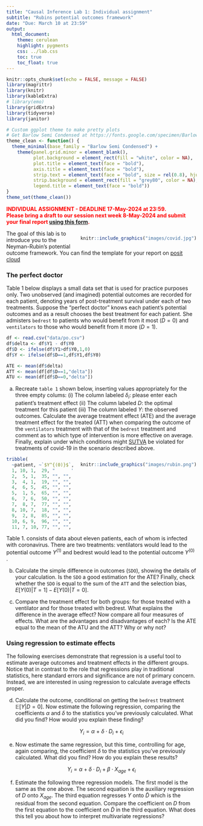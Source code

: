 ```yaml
---
title: "Causal Inference Lab 1: Individual assignment"
subtitle: "Rubins potential outcomes framework"
date: "Due: March 10 at 23:59"
output:
  html_document:
    theme: cerulean
    highlight: pygments
    css: ../lab.css
    toc: true
    toc_float: true
---
```





```r
knitr::opts_chunk$set(echo = FALSE, message = FALSE)
library(magrittr)
library(knitr)
library(kableExtra)
# library(emo)
library(gridExtra)
library(tidyverse)
library(janitor)

# Custom ggplot theme to make pretty plots
# Get Barlow Semi Condensed at https://fonts.google.com/specimen/Barlow+Semi+Condensed
theme_clean <- function() {
  theme_minimal(base_family = "Barlow Semi Condensed") +
    theme(panel.grid.minor = element_blank(),
          plot.background = element_rect(fill = "white", color = NA),
          plot.title = element_text(face = "bold"),
          axis.title = element_text(face = "bold"),
          strip.text = element_text(face = "bold", size = rel(0.8), hjust = 0),
          strip.background = element_rect(fill = "grey80", color = NA),
          legend.title = element_text(face = "bold"))
}
theme_set(theme_clean())


```



<span style="color: red;font-size: 14px;font-weight: bold;">INDIVIDUAL ASSIGNMENT - DEADLINE  17-May-2024 at 23:59. 
<br/>Please bring a draft to our session next week 8-May-2024 and submit your final report [using this form](https://forms.gle/FntgRx851DsWYBtk9). </span>



<div style= "float:right;position: relative; margin-left: 20px">
```r
knitr::include_graphics("images/covid.jpg")
```
</div>



The goal of this lab is to introduce you to the Neyman-Rubin's potential outcome framework. You can find the template for your report on [posit cloud](https://posit.cloud/spaces/466920/join?access_code=Z-Ie-bJaVYp3p7Cd9nI25hzYoHVsLUG8MxgRmV6y)


### The perfect doctor


Table 1 below displays a small data set that is used for practice purposes only. Two unobserved (and imagined)  potential outcomes are recorded for each patient, denoting years of post-treatment survival under each of two treatments. Suppose the "perfect doctor" knows each patient’s potential outcomes and as a result chooses the best treatment for each patient. She admisters `bedrest` to patients who would benefit from it most ($D = 0$) and `ventilators` to those who would benefit from it more ($D = 1$). 

```r
df <- read.csv("data/po.csv")
df$delta <- df$Y1 - df$Y0 
df$D <- ifelse(df$Y1>df$Y0,1,0)
df$Y <- ifelse(df$D==1,df$Y1,df$Y0)

ATE <- mean(df$delta)
ATT <- mean(df[df$D==1,"delta"])
ATU <- mean(df[df$D==0,"delta"])


```


a. Recreate `table 1` shown below, inserting values appropriately for the three empty colums: (i) The column labeled $\delta_i$: please enter each patient’s treatment effect  (ii) The column labeled $D$: the optimal treatment for this patient (iii) The column labeled $Y$: the observed outcomes. Calculate the average treatment effect (ATE) and the average treatment effect for the treated (ATT) when comparing the outcome of the `ventilators` treatment with that of the `bedrest` treatment and comment as to which type of intervention is more effective on average. Finally, explain under which conditions might [SUTVA](https://www.youtube.com/watch?v=wFpUKGNgb0Y) be violated for treatments of covid-19 in the scenario described above. 
 

<div style= "float:right;position: relative; margin-left: 20px">
```r
knitr::include_graphics("images/rubin.png")
```
</div>

```r


tribble(
  ~patient, ~`$Y^{(0)}$`, ~`$Y^{(1)}$`, ~Age, ~`   $\\delta$   `, ~`   D   `, ~`   Y   `,
  1, 10, 1,  29, "      ", "      ", "      ",
  2,  5, 1,  35, "", "", "",
  3,  4, 1,  19, "", "", "",
  4,  6, 5,  45, "", "", "",
  5,  1, 5,  65, "", "", "",
  6,  7, 6,  50, "", "", "", 
  7,  8, 7,  77, "", "", "", 
  8, 10, 7,  18, "", "", "", 
  9,  2, 8,  85, "", "", "",
  10, 6, 9,  96, "", "", "",
  11, 7, 10, 77, "", "", "") %>% kbl( caption = "Patients' potential outcomes", escape = FALSE) %>% kable_classic( full_width = FALSE,position="left")


```
Table 1.  consists of data about eleven patients,  each of whom is infected with coronavirus. There are two treatments: ventilators would lead to the potential outcome  $Y^{(1)}$ and bedrest would lead to the potential outcome  $Y^{(0)}$ . 




b. Calculate the simple difference in outcomes (`SDO`), showing the details of your calculation.  Is the `SDO` a good estimation for the ATE? Finally, check whether the `SDO` is equal to the sum of the `ATT` and the selection bias, $E[Y(0)|T=1] - E[Y(0)|T=0]$.


c. Compare the treatment effect for both groups: for those treated with a ventilator and for those  treated with bedrest. What explains the difference in the average effect? Now compare all four measures of effects. What are the advantages and disadvantages of each? Is the ATE equal to the mean of the ATU and the ATT? Why or why not?  

### Using regression to estimate effects

The following exercises demonstrate that regression is a useful tool to estimate average outcomes and treatment effects in the different groups. Notice that in contrast to the role that regressions play in traditional statistics, here standard errors and significance are not of primary concern. Instead, we are interested in using regression to calculate average effects proper.


d. Calculate the outcome, conditional on getting the `bedrest` treatment $\mathbb{E}[Y|D=0]$. Now estimate the following regression, comparing the coefficients $\alpha$ and $\delta$ to the statistics you’ve previously calculated. What did you find? How would you explain these finding? 

$$
Y_i=\alpha~+~\delta\cdot D_i~+~\epsilon_i
$$

e. Now estimate the same regression, but this time, controlling for age, again comparing, the coefficient $\delta$  to the statistics you’ve previously calculated. What did you find? How do you explain these results?

$$
Y_i=\alpha+\delta\cdot D_i+\beta\cdot X_{age}+\epsilon_i
$$



f. Estimate the following three regression models. The first model is the same as the one above. The second equation is the auxiliary regression of $D$ onto $X_{age}$. The third equation regresses $Y$ onto $\tilde{D}$ which is the residual from the second equation.  Compare the coefficient on $D$ from the first equation to the coefficient on $\tilde{D}$  in the third equation.  What does this tell you about how to interpret multivariate regressions?

\begin{equation}
    Y_i=\alpha_0+\delta_0\cdot D_i+\beta_0\cdot X_{age}+\epsilon_{0i}  \\
    D_i=\alpha_1+\beta_1\cdot X_{age} +\epsilon_{1i}  \\
    Y_i=\alpha_2+\delta_2\cdot \tilde{D}_i +\epsilon_{2i}  \\

\end{equation}


